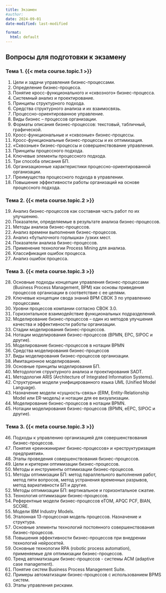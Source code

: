 ```yaml
---
title: Экзамен
#author:
date: 2024-09-01
date-modified: last-modified

format:
  html: default
---
```



## Вопросы для подготовки к экзамену

### Тема 1. {{< meta course.topic.1 >}}

1. Цели и задачи управления бизнес-процессами.
2. Определение бизнес-процесса.
3. Понятие кросс-функционального и «сквозного» бизнес-процесса.
4. Системный анализ и проектирование.
5. Принципы структурного подхода.
6. Средства структурного анализа и их взаимосвязь.
7. Процессно-ориентированное управление.
8. Виды бизнес – процессов организации.
9. Форматы описания бизнес-процессов: текстовый, табличный, графической.
10. Кросс-функциональные и «сквозные» бизнес-процессы.
11. Кросс-функциональные бизнес-процессы и их оптимизация.
12. «Сквозные» бизнес-процессы и совершенствование управления.
13. Принципы процессного подхода.
14. Ключевые элементы процессного подхода.
15. Три способа описания БП.
16. Организационные характеристики процессно-ориентированной организации.
17. Преимущества процессного подхода в управлении.
18. Повышение эффективности работы организаций на основе процессного подхода.

### Тема 2. {{< meta course.topic.2 >}}

19. Анализ бизнес-процессов как составная часть работ по их улучшению.
20. Показатели, определяемые в результате анализа бизнес-процессов.
21. Методы анализа бизнес-процессов.
22. Анализ времени выполнения бизнес-процессов.
23. Анализ «бутылочного горлышка» /узких мест.
24. Показатели анализа бизнес-процессов.
25. Применение технологии Process Мining для анализа.
23. Классификация ошибок процесса.
27. Анализ ошибок процесса.

### Тема 3. {{< meta course.topic.3 >}}

28. Основные подходы концепции управления бизнес-процессами (Business Process Management, BPM) как основы приведения процессов организации в соответствие с ее целями.
29. Ключевые концепции свода знаний BPM СВОК 3 по управлению процессами.
30. Уровни процессов компании согласно СВОК 3.0.
31. Горизонтальное взаимодействие функциональных подразделений.
32. Моделирование бизнес-процессов – один из методов улучшения качества и эффективности работы организации.
33. Стадии моделирования бизнес-процессов.
34. Нотации моделирования бизнес-процессов (BPMN, EPC, SIPOC и другие).
35. Моделирование бизнес-процессов в нотации BPMN
36. Средства моделирования бизнес-процессов
37. Виды моделирования бизнес-процессов организации.
38. Имитационное моделирование.
39. Основные принципы моделирования БП.
40. Методология структурного анализа и проектирования SADT.
41. Методология ARIS (Architecture of Integrated Information Systems).
42. Структурные модели унифицированного языка UML (Unified Model Language).
43. Назначение модели «сущность-связь» (ERM, Entity-Relationship Model или ER-модель) и нотации для ее визуализации.
44. Моделирование бизнес-процессов в нотации BPMN.
45. Нотации моделирования бизнес-процессов (BPMN, еEPC, SIPOC и другие).

### Тема 3. {{< meta course.topic.3 >}}

46. Подходы к управлению организацией для совершенствования бизнес-процессов.
47. Понятия «реинжиниринг бизнес-процессов» и «реструктуризация предприятия».
48. Этапы проведения совершенствования бизнес-процессов.
49. Цели и критерии оптимизации бизнес-процессов.
50. Методы и инструменты оптимизации бизнес-процессов.
51. Методы оптимизации БП: метод параллельного выполнения работ, метод пяти вопросов, метод устранения временных разрывов, метод вариативности БП и другие.
52. Методы оптимизации БП: вертикальное и горизонтальное сжатие.
53. Технология оптимизации бизнес-процессов.
54. Референтные модели бизнес-процессов eTOM, APQC PCF, BIAN, SCORE.
55. Модели IBM Industry Models.
56. Эталонная 13-процессная модель процессов. Назначение и структура.
57. Основные элементы технологий постоянного совершенствования бизнес-процессов.
58. Повышения эффективности бизнес-процессов при внедрении технологий нейросетей.
59. Основные технологии RPA (robotic process automation), применяемые для оптимизации бизнес-процессов.
60. Тренд автоматизации бизнес-процессов - системы ACM (adaptive case management).
61. Понятие систем Business Process Management Suite.
62. Примеры автоматизации бизнес-процессов с использованием BPMS систем.
63. Этапы управления рисками.
